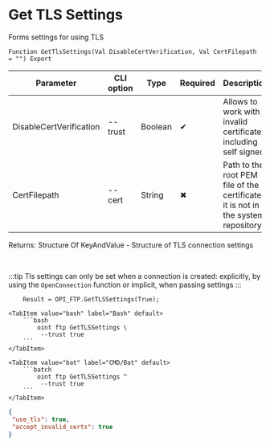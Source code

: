 ﻿---
sidebar_position: 14
description: Get TLS Settings and other functions to work with FTP in the Open Integration Package, a free open-source integration library for 1C:Enterprise 8, OneScript and CLI
keywords: [1C, 1С, 1С:Enterprise, 1С:Enterprise 8.3, API, Integration, Services, Exchange, OneScript, CLI, FTP]
---


# Get TLS Settings
 Forms settings for using TLS



`Function GetTlsSettings(Val DisableCertVerification, Val CertFilepath = "") Export`

  | Parameter | CLI option | Type | Required | Description |
  |-|-|-|-|-|
  | DisableCertVerification | --trust | Boolean | &#x2714; | Allows to work with invalid certificates, including self signed |
  | CertFilepath | --cert | String | &#x2716; | Path to the root PEM file of the certificate if it is not in the system repository |

  
  Returns:  Structure Of KeyAndValue - Structure of TLS connection settings

<br/>

:::tip
Tls settings can only be set when a connection is created: explicitly, by using the `OpenConnection` function or implicit, when passing settings
:::
<br/>


```bsl title="1C:Enterprise/OneScript code example"
    Result = OPI_FTP.GetTLSSettings(True);
```
 

 <Tabs>
  
    <TabItem value="bash" label="Bash" default>
        ```bash
            oint ftp GetTLSSettings \
             --trust true
        ```
    </TabItem>
  
    <TabItem value="bat" label="CMD/Bat" default>
        ```batch
            oint ftp GetTLSSettings ^
             --trust true
        ```
    </TabItem>
</Tabs>


```json title="Result"
{
 "use_tls": true,
 "accept_invalid_certs": true
}
```
